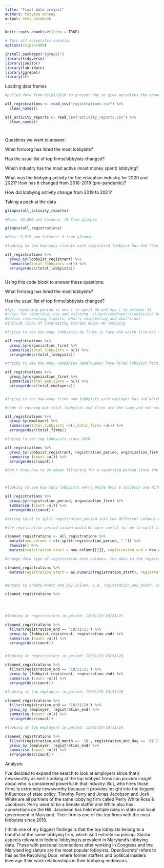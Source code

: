 ```yaml
---
title: "Final data project"
authors: tatyana monnay 
output: html_notebook
---
```


```r
knitr::opts_chunk$set(echo = TRUE)
```

```r
# Turn off scientific notation
options(scipen=999)

install.packages("ggrepel")
library(tidyverse)
library(janitor)
library(lubridate)
library(ggrepel)
library(sf)

```

Loading data frames 

```r

#pulled data from 08/01/2018 to present day to give ourselves the chance to compare numbers from covid times to pre-covid times. 

all_registrations <- read_csv("registrations.csv") %>%
  clean_names()

all_activity_reports <- read_csv("activity_reports.csv") %>%
  clean_names()




```
Questions we want to answer: 

What firm/org has hired the most lobbyists?

Has the usual list of top firms/lobbyists changed?

Which industry has the most active (most money spent) lobbying?

What was the lobbying activity for the education industry for 2020 and 2021? How has it changed from 2018-2019 (pre-pandemic)?

How did lobbying activity change from 2019 to 2021?



Taking a peek at the data


```r

glimpse(all_activity_reports)

#Rows: 10,000 and Columns: 19 from glimpse 

glimpse(all_registrations)

#Rows: 9,819 and Columns: 5 from glimpse

#looking to see how many clients each registered lobbyist has had from 2018 to present day

all_registrations %>% 
  group_by(lobbyist_registrant) %>% 
  summarise(total_lobbyists =n()) %>% 
  arrange(desc(total_lobbyists))



```



Using this code block to answer these questions: 

What firm/org has hired the most lobbyists?

Has the usual list of top firms/lobbyists changed?

```r

#fyi: reporting period is nov 1 to april 30 and may 1 to october 31 
#rules for reporting: new and existing  clients/employers/lobbyists? how are amendments handled in the data?
#define interesting tidbits, what's interesting and what's not 
#include links of interesting stories about MD lobbying 

#trying to see how many lobbyists do firms in have and which firm has the highest total of lobbyists in 2018, 2019 and 2020

all_registrations %>% 
  group_by(organization_firm) %>% 
  summarise(total_lobbyists = n()) %>% 
  arrange(desc(total_lobbyists))

#trying to see how many companies (employees) have hired lobbyist firms since 2018

all_registrations %>% 
  group_by(organization_firm) %>% 
  summarise(total_employers = n()) %>% 
  arrange(desc(total_employers))


#trying to see how many firms and lobbyists each employer has and which employers have the most 

#code is running but total lobbyists and firms are the same and not sure why

all_registrations %>% 
  group_by(employer) %>% 
  summarise(total_lobbyists =n(),total_firms =n()) %>% 
  arrange(desc(total_firms))

#trying to see top lobbyists since 2018 

all_registrations %>% 
  group_by(lobbyist_registrant, registration_period, organization_firm) %>% 
  summarise (count =n()) %>% 
  arrange(desc(count))

#don't know how to go about filtering for a reporting period since the dates are in a range in the all_registrations data frame 



#looking to see how many lobbyists Perry White Ross & Jacobson and Rifkin Weiner Livingston LLC have

all_registrations %>% 
  group_by(registration_period, organization_firm) %>% 
  summarise (count =n()) %>% 
  arrange(desc(count)) 

#string split to split registration_period into two different columns called registration_start and registration_end 

#the registration period column would be more useful for me to split it into two different columns called registration_start and registration_end. the end date will be useful to have isolated so that i can use that to filter and grab all the updates from that registration period. the start date isn't consistent but the end date for registration_period is consistent and better for filtering

cleaned_registrations <- all_registrations %>% 
  mutate(new_column = str_split(registration_period, "-")) %>% 
  rowwise() %>% 
  mutate(registration_start = new_column[[1]], registration_end = new_column[[2]]) 

#change data type of registration date columns. the data in the registration period columns is a character and not a number value, so i'll need to change that with code below

cleaned_registrations %>% 
  mutate(registration_start = as.numeric(registration_start), registration_end = as.numeric(registration_end))


#mutate to create month and day column, i.e. registration_end_month, registration_end_day

cleaned_registrations %>% 
  



#looking at registrations in period: 12/01/20-10/31/21  

cleaned_registrations %>% 
  filter(registration_end == '10/31/21') %>% 
  group_by (lobbyist_registrant, registration_end) %>% 
  summarise (count =n()) %>% 
  arrange(desc(count)) 


#looking at registrations in period: 12/01/20-10/31/20  

cleaned_registrations %>% 
  filter(registration_end == '10/31/21') %>% 
  group_by (lobbyist_registrant, registration_end) %>% 
  summarise (count =n()) %>% 
  arrange(desc(count)) 

#looking at top employers in period: 12/01/20-10/31/20

cleaned_registrations %>% 
  filter(registration_end == '10/31/20') %>% 
  group_by (employer, registration_end) %>% 
  summarise (count =n()) %>% 
  arrange(desc(count)) 

#looking at top employers in period: 12/01/20-10/31/20

cleaned_registrations %>% 
  filter(registration_end_month == '10', registration_end_day == '31') %>% 
  group_by (employer, registration_end) %>% 
  summarise (count =n()) %>% 
  arrange(desc(count)) 

```

Analysis: 

I've decided to expand the search to look at employers since that's newsworthy as well. Looking at the top lobbyist firms can provide insight about who is considered powerful in that industry. But, who hires those firms is extremely newsworthy because it provides insight into the biggest influences of state policy. Timothy Perry and Jonas Jacobson and Josh White are all partners of the same lobbying firm called Perry White Ross & Jacobson. Perry used to be a Senate staffer and White also has connections on the Hill. Jacobson has held multiple roles in state and local government in Maryland. Their firm is one of the top firms with the most lobbyists since 2018. 

I think one of my biggest findings is that the top lobbyists belong to a handful of the same lobbying firm, which isn't entirely surprising. Similar aspects relevant in federal lobbying is prevalent in Maryland's lobbying data. Those with personal connections after working in Congress and the Maryland legislature are the most popular lobbyists. OpenSecrets' refers to this as the Revolving Door, where former staffers and political insiders leverage their work relationships in their lobbying endeavors.  
